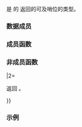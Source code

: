 {{cpp/ranges/title|{{petty|iota_view&lt;W, Bound&gt;::}}''sentinel''}}
{{cpp/ranges/iota_view/navbar}}
{{dcl begin}}
{{dcla|anchor=no|expos=yes|
struct /*sentinel*/;
}}
{{dcl end}}

{{c/core|ranges::iota_view&lt;W, Bound&gt;::}}{{tti|iterator}} 是 {{c/core|ranges::iota_view&lt;W, Bound&gt;}} 的 {{rlpf|end}} 返回的可及哨位的类型。

===数据成员===
{{dsc begin}}
{{dsc hitem|成员|定义}}
{{dsc expos mem obj|spec={{tt|Bound}}|bound_|id=bound|哨位值}}
{{dsc end}}

===成员函数===
{{member|{{small|std::ranges::iota_view::''sentinel''::}}''sentinel''|2=
{{dcl begin}}
{{dcl|num=1|since=c++20|1=
/*sentinel*/() = default;
}}
{{dcl|num=2|since=c++20|1=
constexpr explicit /*sentinel*/( Bound bound );
}}
{{dcl end}}
@1@ 值初始化 {{lsi|#bound_}}。
@2@ 以 {{c|bound}} 初始化 {{lsi|#bound_}}。
}}

===非成员函数===
{{member|operator{{==}}{{small|(std::ranges::iota_view::''iterator'', std::ranges::iota_view::''sentinel'')}}|2=
{{ddcl|since=c++20|1=
friend constexpr bool operator==( const /*iterator*/&amp; x,
                                  const /*sentinel*/&amp; y );
}}

返回 {{box|{{c/core|x.}}{{rlpsi|iterator#value_}}{{nbspt}}{{c/core|1=== y.}}{{lsi|#bound_}}}}。

{{cpp/note synthesized eq}}

{{cpp/hidden friend|''sentinel''}}
}}

{{member|operator-{{small|(std::ranges::iota_view::''iterator'', std::ranges::iota_view::''sentinel'')}}|2=
{{dcl begin}}
{{dcl|num=1|since=c++20|1=
friend constexpr std::iter_difference_t&lt;W&gt;
    operator-(const /*iterator*/&amp; x, const /*sentinel*/&amp; y)
    requires std::sized_sentinel_for&lt;Bound, W&gt;;
}}
{{dcl|num=2|since=c++20|1=
friend constexpr std::iter_difference_t&lt;W&gt;
    operator-(const /*sentinel*/&amp; x, const /*iterator*/&amp; y)
    requires std::sized_sentinel_for&lt;Bound, W&gt;;
}}
{{dcl end}}

@1@ 返回 {{box|{{c/core|x.}}{{rlpsi|iterator#value_}}{{nbspt}}{{c/core|- y.}}{{lsi|#bound_}}}}。

@2@ 返回 {{box|{{c/core|-(y.}}{{rlpsi|iterator#value_}}{{nbspt}}{{c/core|- x.}}{{lsi|#bound_}}{{sep}}{{c/core|)}}}}。

{{cpp/hidden friend|''sentinel''|plural=yes}}
}}

===示例===
{{example}}

{{langlinks|en|es|ja|ru}}